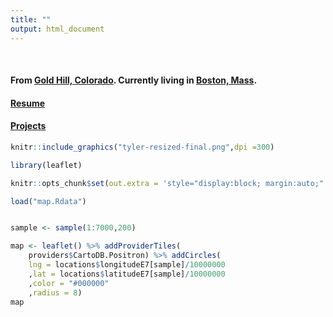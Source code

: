 ---
title: ""
output: html_document
---

<br>


#### From [Gold Hill, Colorado](https://www.google.com/maps/place/Gold+Hill,+CO+80302/@40.0612355,-105.435797,14z/data=!3m1!4b1!4m5!3m4!1s0x876bc29818cda7a1:0xe7f1598da1300296!8m2!3d40.0633019!4d-105.4096183). Currently living in [Boston, Mass](https://www.google.com/maps/place/Fenway+Park/@42.3466764,-71.0972178,15z/data=!4m5!3m4!1s0x0:0xa2800dcb647a5504!8m2!3d42.3466764!4d-71.0972178). 

#### [Resume](Resume.html)

#### [Projects](Projects.html)

```{r, echo = FALSE, fig.align='center'}

knitr::include_graphics("tyler-resized-final.png",dpi =300)

```


```{r,  echo =FALSE, warning=FALSE, fig.align='center'}

library(leaflet)

knitr::opts_chunk$set(out.extra = 'style="display:block; margin:auto;"') 

load("map.Rdata")


sample <- sample(1:7000,200)

map <- leaflet() %>% addProviderTiles(
    providers$CartoDB.Positron) %>% addCircles(
    lng = locations$longitudeE7[sample]/10000000
    ,lat = locations$latitudeE7[sample]/10000000
    ,color = "#000000"
    ,radius = 8)
map


```
